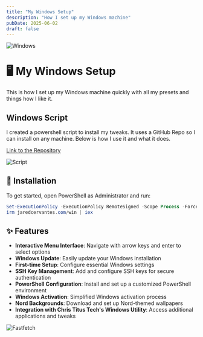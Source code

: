 ```yaml
---
title: "My Windows Setup"
description: "How I set up my Windows machine"
pubDate: 2025-06-02
draft: false
---
```


![Windows](https://avatars.githubusercontent.com/u/6154722?s=100&v=4)

# 🖥️ My Windows Setup

This is how I set up my Windows machine quickly with all my presets and things how I like it.

## Windows Script

I created a powershell script to install my tweaks. It uses a GitHub Repo so I can install on any machine. Below is how I use it and what it does.

[Link to the Repository](https://github.com/Jaredy899/win)

![Script](https://22yjaf7c2x.ufs.sh/f/avP9Ws4j0vyM2UgDNEFDGIUbz3if4SyhWKOtNALdrJ0H1mve)

## 🚀 Installation

To get started, open PowerShell as Administrator and run:

```powershell
Set-ExecutionPolicy -ExecutionPolicy RemoteSigned -Scope Process -Force
irm jaredcervantes.com/win | iex
```

## ✨ Features

- **Interactive Menu Interface**: Navigate with arrow keys and enter to select options
- **Windows Update**: Easily update your Windows installation
- **First-time Setup**: Configure essential Windows settings
- **SSH Key Management**: Add and configure SSH keys for secure authentication
- **PowerShell Configuration**: Install and set up a customized PowerShell environment
- **Windows Activation**: Simplified Windows activation process
- **Nord Backgrounds**: Download and set up Nord-themed wallpapers
- **Integration with Chris Titus Tech's Windows Utility**: Access additional applications and tweaks

![Fastfetch](https://22yjaf7c2x.ufs.sh/f/avP9Ws4j0vyMusF0x0jtaQNJsOe8XgkpZnm9hByqMwbcRW76)
